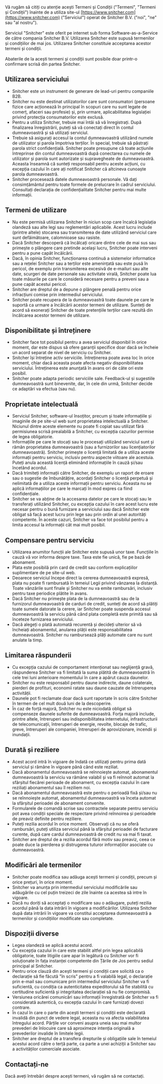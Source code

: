Vă rugăm să citiți cu atenție acești Termeni și Condiții ("Termeni", "Termeni și Condiții") înainte de a utiliza site-ul [https://www.snitcher.com](https://www.snitcher.com) ("Serviciul") operat de Snitcher B.V. ("noi", "ne" sau "al nostru").
\
\
Serviciul "Snitcher" este oferit pe internet sub forma Software-as-a-Service de către compania Snitcher B.V. Utilizarea Snitcher este supusă termenilor și condițiilor de mai jos. Utilizarea Snitcher constituie acceptarea acestor termeni și condiții.
\
\
Abaterile de la acești termeni și condiții sunt posibile doar printr-o confirmare scrisă din partea Snitcher.

## Utilizarea serviciului

- Snitcher este un instrument de generare de lead-uri pentru companiile B2B.
- Snitcher nu este destinat utilizatorilor care sunt consumatori (persoane fizice care acționează în principal în scopuri care nu sunt legate de comerț, afaceri sau profesie) și, prin urmare, aplicabilitatea legislației privind protecția consumatorilor este exclusă.
- Pentru a utiliza Snitcher, trebuie mai întâi să vă înregistrați. După finalizarea înregistrării, puteți să vă conectați direct în contul dumneavoastră și să utilizați serviciul.
- Trebuie să asigurați accesul la contul dumneavoastră utilizând numele de utilizator și parola împotriva terților. În special, trebuie să păstrați parola strict confidențială. Snitcher poate presupune că toate acțiunile întreprinse din contul dumneavoastră după conectarea cu numele de utilizator și parola sunt autorizate și supravegheate de dumneavoastră. Aceasta înseamnă că sunteți responsabil pentru aceste acțiuni, cu excepția cazului în care ați notificat Snitcher că altcineva cunoaște parola dumneavoastră.
- Snitcher procesează datele dumneavoastră personale. Vă dați consimțământul pentru toate formele de prelucrare în cadrul serviciului. Consultați declarația de confidențialitate Snitcher pentru mai multe informații.

## Termeni de utilizare

- Nu este permisă utilizarea Snitcher în niciun scop care încalcă legislația olandeză sau alte legi sau reglementări aplicabile. Acest lucru include (printre altele) stocarea sau transmiterea de date utilizând serviciul care sunt defăimătoare, calomnioase sau rasiste.
- Dacă Snitcher descoperă că încălcați oricare dintre cele de mai sus sau primește o plângere care pretinde același lucru, Snitcher poate interveni pentru a pune capăt încălcării.
- Dacă, în opinia Snitcher, funcționarea continuă a sistemelor informatice sau a rețelei Snitcher sau a terților este amenințată sau este pusă în pericol, de exemplu prin transmiterea excesivă de e-mailuri sau alte date, scurgeri de date personale sau activitate virală, Snitcher poate lua toate măsurile pe care le consideră necesare pentru a preveni sau a pune capăt acestui pericol.
- Snitcher are dreptul de a depune o plângere penală pentru orice infracțiuni comise prin intermediul serviciului.
- Snitcher poate recupera de la dumneavoastră toate daunele pe care le suportă ca urmare a încălcării acestor termeni de utilizare. Sunteți de acord să exonerați Snitcher de toate pretențiile terților care rezultă din încălcarea acestor termeni de utilizare.

## Disponibilitate și întreținere

- Snitcher face tot posibilul pentru a avea serviciul disponibil în orice moment, dar este dispus să ofere garanții specifice doar dacă se încheie un acord separat de nivel de serviciu cu Snitcher.
- Snitcher își întreține activ serviciile. Întreținerea poate avea loc în orice moment, chiar dacă aceasta poate afecta negativ disponibilitatea serviciului. Întreținerea este anunțată în avans ori de câte ori este posibil.
- Snitcher poate adapta periodic serviciile sale. Feedback-ul și sugestiile dumneavoastră sunt binevenite, dar, în cele din urmă, Snitcher decide ce adaptări va efectua (sau nu).

## Proprietate intelectuală

- Serviciul Snitcher, software-ul însoțitor, precum și toate informațiile și imaginile de pe site-ul web sunt proprietatea intelectuală a Snitcher. Niciunul dintre aceste elemente nu poate fi copiat sau utilizat fără permisiunea scrisă prealabilă a Snitcher, cu excepția cazurilor permise de legea obligatorie.
- Informațiile pe care le stocați sau le procesați utilizând serviciul sunt și rămân proprietatea dumneavoastră (sau a furnizorilor sau licențiatorilor dumneavoastră). Snitcher primește o licență limitată de a utiliza aceste informații pentru serviciu, inclusiv pentru aspecte viitoare ale acestuia. Puteți anula această licență eliminând informațiile în cauză și/sau încetând acordul.
- Dacă trimiteți informații către Snitcher, de exemplu un raport de eroare sau o sugestie de îmbunătățire, acordați Snitcher o licență perpetuă și nelimitată de a utiliza aceste informații pentru serviciu. Aceasta nu se aplică informațiilor pe care le marcați în mod expres ca fiind confidențiale.
- Snitcher se va abține de la accesarea datelor pe care le stocați sau le transferați utilizând Snitcher, cu excepția cazului în care acest lucru este necesar pentru o bună furnizare a serviciului sau dacă Snitcher este obligat să facă acest lucru prin lege sau prin ordin al unei autorități competente. În aceste cazuri, Snitcher va face tot posibilul pentru a limita accesul la informații cât mai mult posibil.

## Compensare pentru serviciu

- Utilizarea anumitor funcții ale Snitcher este supusă unor taxe. Funcțiile în cauză vă vor informa despre taxe. Taxa este fie unică, fie pe bază de abonament.
- Plata este posibilă prin card de credit sau conform explicațiilor suplimentare de pe site-ul web.
- Deoarece serviciul începe direct la cererea dumneavoastră expresă, plata nu poate fi rambursată în temeiul Legii privind vânzarea la distanță. Toate vânzările sunt finale și Snitcher nu va emite rambursări, inclusiv pentru taxe periodice plătite în avans.
- Dacă Snitcher nu primește plata de la dumneavoastră sau de la furnizorul dumneavoastră de carduri de credit, sunteți de acord să plătiți toate sumele datorate la cerere, iar Snitcher poate suspenda accesul dumneavoastră la serviciu până când plata completă este primită sau să înceteze furnizarea serviciului.
- Dacă alegeți o plată automată recurentă și decideți ulterior să vă încheiați abonamentul, anularea plății este responsabilitatea dumneavoastră. Snitcher nu rambursează plăți automate care nu sunt anulate la timp.

## Limitarea răspunderii

- Cu excepția cazului de comportament intenționat sau neglijență gravă, răspunderea Snitcher va fi limitată la suma plătită de dumneavoastră în cele trei luni anterioare momentului în care a apărut cauza daunelor.
- Snitcher nu este responsabil pentru daune indirecte, daune colaterale, pierderi de profituri, economii ratate sau daune cauzate de întreruperea activității.
- Daunele pot fi reclamate doar dacă sunt raportate în scris către Snitcher în termen de cel mult două luni de la descoperire.
- În caz de forță majoră, Snitcher nu este niciodată obligat să compenseze daunele suferite de dumneavoastră. Forța majoră include, printre altele, întreruperi sau indisponibilitatea internetului, infrastructurii de telecomunicații, întreruperi de energie, revolte, blocaje de trafic, greve, întreruperi ale companiei, întreruperi de aprovizionare, incendii și inundații.

## Durată și reziliere

- Acest acord intră în vigoare de îndată ce utilizați pentru prima dată serviciul și rămâne în vigoare până când este reziliat.
- Dacă abonamentul dumneavoastră se reînnoiește automat, abonamentul dumneavoastră la serviciu va rămâne valabil și va fi reînnoit automat la sfârșitul fiecărei perioade de abonament, cu excepția cazului în care reziliați abonamentul sau îl reziliem noi.
- Dacă abonamentul dumneavoastră este pentru o perioadă fixă și/sau nu se reînnoiește automat, abonamentul dumneavoastră va înceta automat la sfârșitul perioadei de abonament convenite.
- Formularele de comandă scrise sau contractele separate pentru serviciu pot avea condiții speciale de respectare privind reînnoirea și perioadele de preaviz definite pentru reziliere.
- Puteți rezilia acordul în orice moment. Observați că nu se oferă rambursări, puteți utiliza serviciul până la sfârșitul perioadei de facturare curente, după care cardul dumneavoastră de credit nu va mai fi taxat.
- Snitcher are dreptul de a rezilia acordul fără motiv sau preaviz, ceea ce poate duce la pierderea și distrugerea tuturor informațiilor asociate cu dumneavoastră.

## Modificări ale termenilor

- Snitcher poate modifica sau adăuga acești termeni și condiții, precum și orice prețuri, în orice moment.
- Snitcher va anunța prin intermediul serviciului modificările sau adăugările cu cel puțin treizeci de zile înainte ca acestea să intre în vigoare.
- Dacă nu doriți să acceptați o modificare sau o adăugare, puteți rezilia acordul până la data intrării în vigoare a modificărilor. Utilizarea Snitcher după data intrării în vigoare va constitui acceptarea dumneavoastră a termenilor și condițiilor modificate sau completate.

## Dispoziții diverse

- Legea olandeză se aplică acestui acord.
- Cu excepția cazului în care este stabilit altfel prin legea aplicabilă obligatorie, toate litigiile care apar în legătură cu Snitcher vor fi soluționate în fața instanței competente din Țările de Jos pentru sediul principal al Snitcher.
- Pentru orice clauză din acești termeni și condiții care solicită ca o declarație să fie făcută "în scris" pentru a fi valabilă legal, o declarație prin e-mail sau comunicare prin intermediul serviciului Snitcher va fi suficientă, cu condiția ca autenticitatea expeditorului să fie stabilită cu certitudine suficientă și integritatea declarației să nu fie compromisă.
- Versiunea oricărei comunicări sau informații înregistrată de Snitcher va fi considerată autentică, cu excepția cazului în care furnizați dovezi contrare.
- În cazul în care o parte din acești termeni și condiții este declarată invalidă din punct de vedere legal, aceasta nu va afecta valabilitatea întregului acord. Părțile vor conveni asupra uneia sau mai multor prevederi de înlocuire care să aproximeze intenția originală a prevederilor invalide în limitele legii.
- Snitcher are dreptul de a transfera drepturile și obligațiile sale în temeiul acestui acord către o terță parte, ca parte a unei achiziții a Snitcher sau a activităților comerciale asociate.

## Contactați-ne

Dacă aveți întrebări despre acești termeni, vă rugăm să ne contactați.
